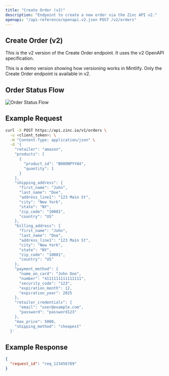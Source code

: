 ```yaml
---
title: "Create Order (v2)"
description: "Endpoint to create a new order via the Zinc API v2."
openapi: "/api-reference/openapi.v2.json POST /v2/orders"
---
```


## Create Order (v2)

This is the v2 version of the Create Order endpoint. It uses the v2 OpenAPI specification.

<Note>
  This is a demo version showing how versioning works in Mintlify. Only the Create Order endpoint is available in v2.
</Note>

## Order Status Flow

<img src="/images/orders.png" alt="Order Status Flow" />

## Example Request

```bash
curl -X POST https://api.zinc.io/v1/orders \
  -u <client_token>: \
  -H "Content-Type: application/json" \
  -d '{
    "retailer": "amazon",
    "products": [
      {
        "product_id": "B000NPYY04",
        "quantity": 1
      }
    ],
    "shipping_address": {
      "first_name": "John",
      "last_name": "Doe",
      "address_line1": "123 Main St",
      "city": "New York",
      "state": "NY",
      "zip_code": "10001",
      "country": "US"
    },
    "billing_address": {
      "first_name": "John",
      "last_name": "Doe",
      "address_line1": "123 Main St",
      "city": "New York",
      "state": "NY",
      "zip_code": "10001",
      "country": "US"
    },
    "payment_method": {
      "name_on_card": "John Doe",
      "number": "4111111111111111",
      "security_code": "123",
      "expiration_month": 12,
      "expiration_year": 2025
    },
    "retailer_credentials": {
      "email": "user@example.com",
      "password": "password123"
    },
    "max_price": 5000,
    "shipping_method": "cheapest"
  }'
```

## Example Response

```json
{
  "request_id": "req_123456789"
}
``` 